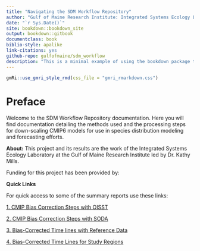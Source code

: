 ```yaml
---
title: "Navigating the SDM Workflow Repository"
author: "Gulf of Maine Research Institute: Integrated Systems Ecology Laboratory"
date: "`r Sys.Date()`"
site: bookdown::bookdown_site
output: bookdown::gitbook
documentclass: book
biblio-style: apalike
link-citations: yes
github-repo: gulfofmaine/sdm_workflow
description: "This is a minimal example of using the bookdown package to write documentation for a repository using Rmarkdown and bookdown. The output format for this example is bookdown::gitbook. Chapters are written individually using Rmarkdown"
---
```


```r
gmRi::use_gmri_style_rmd(css_file = "gmri_rmarkdown.css")
```

# Preface{-}

Welcome to the SDM Workflow Repository documentation. Here you will find documentation detailing the methods used and the processing steps for down-scaling CMIP6 models for use in species distribution modeling and forecasting efforts.

**About:**
This project and its results are the work of the Integrated Systems Ecology Laboratory at the Gulf of Maine Research Institute led by Dr. Kathy Mills.

Funding for this project has been provided by:

**Quick Links**

For quick access to some of the summary reports use these links:

[1. CMIP Bias Correction Steps with OISST](https://gulfofmaine.github.io/sdm_workflow/CMIP6_processing/R/CMIP_OISST_bias_corrections.html)

[2. CMIP Bias Correction Steps with SODA](https://gulfofmaine.github.io/sdm_workflow/CMIP6_processing/R/CMIP_SODA_bias_corrections.html)

[3. Bias-Corrected Time lines with Reference Data](https://gulfofmaine.github.io/sdm_workflow/CMIP6_processing/R/Bias_Correction_Validation.html)

[4. Bias-Corrected Time Lines for Study Regions](https://gulfofmaine.github.io/sdm_workflow/CMIP6_processing/R/Bias_Correction_Spaghetti.html)
